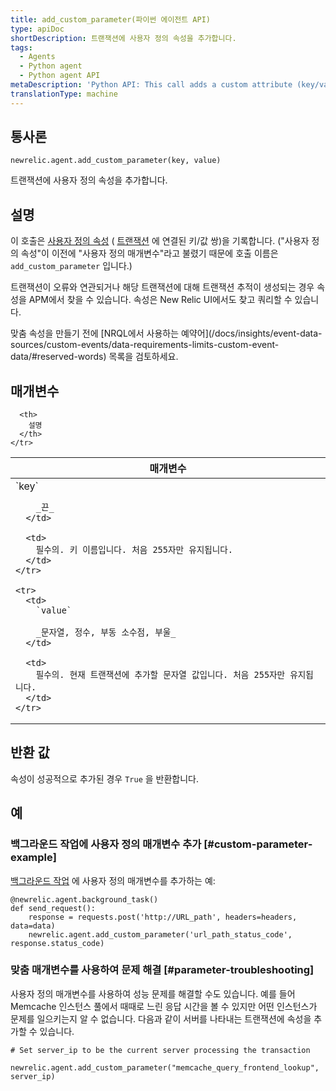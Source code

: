 ```yaml
---
title: add_custom_parameter(파이썬 에이전트 API)
type: apiDoc
shortDescription: 트랜잭션에 사용자 정의 속성을 추가합니다.
tags:
  - Agents
  - Python agent
  - Python agent API
metaDescription: 'Python API: This call adds a custom attribute (key/value pair) to a transaction.'
translationType: machine
---
```


## 통사론

```
newrelic.agent.add_custom_parameter(key, value)
```

트랜잭션에 사용자 정의 속성을 추가합니다.

## 설명

이 호출은 [사용자 정의 속성](/docs/accounts-partnerships/education/getting-started-new-relic/glossary#attribute) ( [트랜잭션](/docs/accounts-partnerships/education/getting-started-new-relic/glossary#transaction) 에 연결된 키/값 쌍)을 기록합니다. ("사용자 정의 속성"이 이전에 "사용자 정의 매개변수"라고 불렸기 때문에 호출 이름은 `add_custom_parameter` 입니다.)

트랜잭션이 오류와 연관되거나 해당 트랜잭션에 대해 트랜잭션 추적이 생성되는 경우 속성을 APM에서 찾을 수 있습니다. 속성은 New Relic UI에서도 찾고 쿼리할 수 있습니다.

<Callout variant="important">
  맞춤 속성을 만들기 전에 [NRQL에서 사용하는 예약어](/docs/insights/event-data-sources/custom-events/data-requirements-limits-custom-event-data/#reserved-words) 목록을 검토하세요.
</Callout>

## 매개변수

<table>
  <thead>
    <tr>
      <th width="25%">
        매개변수
      </th>

      <th>
        설명
      </th>
    </tr>
  </thead>

  <tbody>
    <tr>
      <td>
        `key`

        _끈_
      </td>

      <td>
        필수의. 키 이름입니다. 처음 255자만 유지됩니다.
      </td>
    </tr>

    <tr>
      <td>
        `value`

        _문자열, 정수, 부동 소수점, 부울_
      </td>

      <td>
        필수의. 현재 트랜잭션에 추가할 문자열 값입니다. 처음 255자만 유지됩니다.
      </td>
    </tr>
  </tbody>
</table>

## 반환 값

속성이 성공적으로 추가된 경우 `True` 을 반환합니다.

## 예

### 백그라운드 작업에 사용자 정의 매개변수 추가 [#custom-parameter-example]

[백그라운드 작업](/docs/agents/python-agent/python-agent-api/background_task) 에 사용자 정의 매개변수를 추가하는 예:

```
@newrelic.agent.background_task()
def send_request(): 
	response = requests.post('http://URL_path', headers=headers, data=data) 
	newrelic.agent.add_custom_parameter('url_path_status_code', response.status_code)
```

### 맞춤 매개변수를 사용하여 문제 해결 [#parameter-troubleshooting]

사용자 정의 매개변수를 사용하여 성능 문제를 해결할 수도 있습니다. 예를 들어 Memcache 인스턴스 풀에서 때때로 느린 응답 시간을 볼 수 있지만 어떤 인스턴스가 문제를 일으키는지 알 수 없습니다. 다음과 같이 서버를 나타내는 트랜잭션에 속성을 추가할 수 있습니다.

```
# Set server_ip to be the current server processing the transaction

newrelic.agent.add_custom_parameter("memcache_query_frontend_lookup", server_ip)
```
